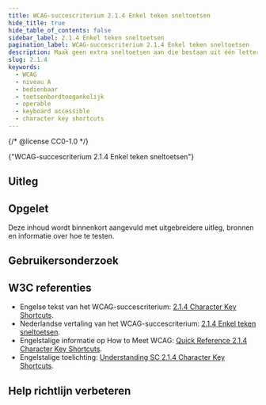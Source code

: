 ```yaml
---
title: WCAG-succescriterium 2.1.4 Enkel teken sneltoetsen
hide_title: true
hide_table_of_contents: false
sidebar_label: 2.1.4 Enkel teken sneltoetsen
pagination_label: WCAG-succescriterium 2.1.4 Enkel teken sneltoetsen
description: Maak geen extra sneltoetsen aan die bestaan uit één letter. Dit geldt voor hoofdletters en kleine letters, leestekens, cijfers of symbolen. Sneltoetsen van één letter worden bijvoorbeeld al gebruikt door screenreaders.
slug: 2.1.4
keywords:
  - WCAG
  - niveau A
  - bedienbaar
  - toetsenbordtoegankelijk
  - operable
  - keyboard accessible
  - character key shortcuts
---
```


{/* @license CC0-1.0 */}


<WcagHeadingGroup level={1} conformanceLevel="Niveau A">
  {"WCAG-succescriterium 2.1.4 Enkel teken sneltoetsen"}
</WcagHeadingGroup>

## Uitleg

<Summary />

## Opgelet

Deze inhoud wordt binnenkort aangevuld met uitgebreidere uitleg, bronnen en informatie over hoe te testen.

## Gebruikersonderzoek

<CTAGebruikersonderzoek />

## W3C referenties

- Engelse tekst van het WCAG-succescriterium: [<span lang="en">2.1.4 Character Key Shortcuts</span>](https://www.w3.org/TR/WCAG22/#character-key-shortcuts).
- Nederlandse vertaling van het WCAG-succescriterium: [2.1.4 Enkel teken sneltoetsen](https://www.w3.org/Translations/WCAG22-nl/#enkel-teken-sneltoetsen).
- Engelstalige informatie op <span lang="en">How to Meet WCAG</span>: [<span lang="en">Quick Reference 2.1.4 Character Key Shortcuts</span>](https://www.w3.org/WAI/WCAG22/quickref/#character-key-shortcuts).
- Engelstalige toelichting: [<span lang="en">Understanding SC 2.1.4 Character Key Shortcuts</span>](https://www.w3.org/WAI/WCAG22/Understanding/character-key-shortcuts.html).

<SpotlightSection>
  <Markdown omitH1 headinglevel={3}>
    <Disclaimer />
  </Markdown>
</SpotlightSection>

## Help richtlijn verbeteren

<Markdown omitH1 headinglevel={3}>
  <WCAGFooterInfo />
</Markdown>

